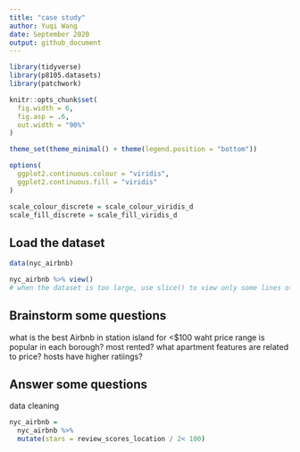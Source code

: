 ```yaml
---
title: "case study"
author: Yuqi Wang
date: September 2020
output: github_document
---
```


```r
library(tidyverse)
library(p8105.datasets)
library(patchwork)

knitr::opts_chunk$set(
  fig.width = 6,
  fig.asp = .6,
  out.width = "90%"
)

theme_set(theme_minimal() + theme(legend.position = "bottom"))

options(
  ggplot2.continuous.colour = "viridis",
  ggplot2.continuous.fill = "viridis"
)

scale_colour_discrete = scale_colour_viridis_d
scale_fill_discrete = scale_fill_viridis_d
```

## Load the dataset
```r
data(nyc_airbnb)

nyc_airbnb %>% view()
# when the dataset is too large, use slice() to view only some lines of the dataset.
```

## Brainstorm some questions

what is the best Airbnb in station island for <$100
waht price range is popular in each borough? most rented?
what apartment features are related to price?
hosts have higher ratiings?

## Answer some questions

data cleaning

```r
nyc_airbnb = 
  nyc_airbnb %>% 
  mutate(stars = review_scores_location / 2< 100)
  
  
  
```











